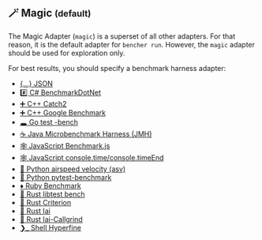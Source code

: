 ## 🪄 Magic <small>(default)</small>

The Magic Adapter (`magic`) is a superset of all other adapters.
For that reason, it is the default adapter for `bencher run`.
However, the `magic` adapter should be used for exploration only.

For best results, you should specify a benchmark harness adapter:

- [\{...\} JSON](#-json)
- [#️⃣ C# BenchmarkDotNet](#%EF%B8%8F%E2%83%A3-c-dotnet)
- [➕ C++ Catch2](#-c-catch2)
- [➕ C++ Google Benchmark](#-c-google)
- [🕳 Go test -bench](#-go-bench)
- [☕️ Java Microbenchmark Harness (JMH)](#%EF%B8%8F-java-jmh)
- [🕸 JavaScript Benchmark.js](#-javascript-benchmark)
- [🕸 JavaScript console.time/console.timeEnd](#-javascript-time)
- [🐍 Python airspeed velocity (asv)](#-python-asv)
- [🐍 Python pytest-benchmark](#-python-pytest)
- [♦️ Ruby Benchmark](#%EF%B8%8F-ruby-benchmark)
- [🦀 Rust libtest bench](#-rust-bench)
- [🦀 Rust Criterion](#-rust-criterion)
- [🦀 Rust Iai](#-rust-iai)
- [🦀 Rust Iai-Callgrind](#-rust-iai-callgrind)
- [❯_ Shell Hyperfine](#_%EF%B8%8F-shell-hyperfine)
